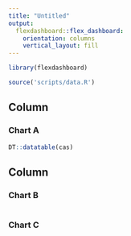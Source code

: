 ```yaml
---
title: "Untitled"
output: 
  flexdashboard::flex_dashboard:
    orientation: columns
    vertical_layout: fill
---
```


```r
library(flexdashboard)
```
```r
source('scripts/data.R')
```

Column {data-width=650}
-----------------------------------------------------------------------

### Chart A

```r
DT::datatable(cas)
```

Column {data-width=350}
-----------------------------------------------------------------------

### Chart B

```r

```

### Chart C

```r

```

